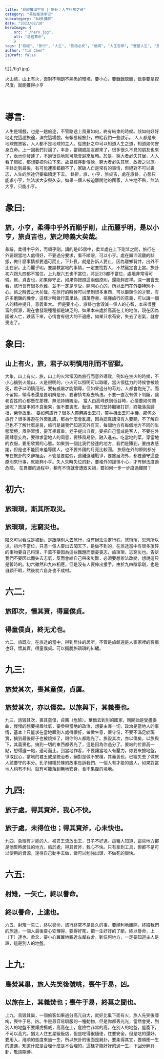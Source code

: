 ```yaml
---
title: "易經推演宇宙 | 旅卦：人生行旅之道"
category: "易經推演宇宙"
subcategory: "64卦講解"
date: "2023/02/28"
heroImage: {
    src: "./hero.jpg",
    alt: "易經算命",
    }
tags: ["易經", "旅行", "人生", "物極必反", "低調", "人生哲學", "豐盛人生", "旅行的意義", "旅行", "人生", "初六", "危險"]
author: "Tim Chen"
isDraft: false
---
```

<p align="left">![](./fig1.jpg)</p>
<figcaption>火山旅，山上有火，面對不明朗不熟悉的環境，要小心，要戰戰兢兢，做事要拿捏尺度，就能獲得小亨</figcaption>
<br></br>

# 導言:
人生是場戲，也是一趟旅途，不管路途上風景如何，終有結束的時候。該如何好好地走完這趟旅途，演完這場戲，有賴易經旅卦，帶給我們一些啟示。
人人都是來地球做旅客，人人都不是地球的主人。從旅卦之中可以知道人生之道，知道如何安身立命。上一回我們討論了，丰卦，當親戚朋友都來了，很多很久不見的朋友也來了，表示你發達了，不過很快地就可能會迎來反轉。於是，窮大者必失其居，人人看了眼紅，都想要把你拉下來，故易經序卦傳說，窮大者必失其居，故授之以旅。丰卦走到最後，有可能連家都顧不了，家破人亡是常有的事情，但絕對不可以喪志，人生的旅途仍要繼續走下去。
卦辭，旅，小亨，旅貞吉，處在旅卦，心態只能求小亨，無法求大安與久安。如果一個人被迫離開他的國家，人生地不熟，無法大亨，只能小亨。
# 彖曰:
## 旅，小亨，柔得中乎外而順乎剛，止而麗乎明，是以小亨，旅貞吉也，旅之時義大矣哉。
彖辭，柔得中乎外，而順乎剛。講的是65居中，柔爻處在上下剛爻之間，旅行在外要跟當地人處得好，不要過分要求，看不順眼，可以小亨。處在顛沛流離的狀態，做什麼事情都要適可而止，下卦艮，就是告訴人要止，因為離鄉背井，出外不比在家。止而麗乎明，要請教當地的事情，一定要找對人，不然鐵定會上當。旅卦初六跟九四都不當位，上九根六五也不當位，將近2/3都不當位，處境非常得可憐。旅，貞吉也，如果你守正，如果你按照這兩個原則，還能夠吉祥。深一層會去看，旅行會有很多危難，並不一定是享受，開開心心的，所以出門在外要特別小心。旅之時義之大矣哉，在旅行的時候可以學到很多東西，可以鍛鍊你的才智，有許多磨鍊的機會，這樣才叫做行萬里路，讀萬卷書，搞懂旅行的意義，可以讓一個人的精神提升，意義重大。
但是要小心，旅卦也會毀滅一個人的心智，本來很豐富的資源，現在會發現種種都是缺乏的，如果本來處於高高在上的地位，現在因為國破人亡，跌落下來，心情會有很大的不適應，如果只求苟安，失去了志氣，就會喪志了。
# 象曰:
## 山上有火，旅，君子以明慎用刑而不留獄。
大象，山上有火，旅，山上的火常常因為旅行而意外導致，例如在生火的時候，不小心搞到火燒山，火是很明的，小火可以照明可以取暖，當火很猛力的時候會被燒死，君子以明慎用刑，要有威嚴才能領導，但如果過分的苛刻，人都會跑光了。而不留獄，領導者還是要明辨是分，要審慎考察去執法。不要一直沒有做下判斷，讓老百姓的心都懸在那裡，無法持續統治。
當人由高峰跌到低谷時，心情要如何調適呢？旅是丰的不良後果，但不要喪志，勤儉，努力堅持繼續打拼，終能落葉歸根，榮登故里。
要如何旅行？很多人帶麻將出去打，帶手機出去盯手機，那何必旅行？很多導遊在外面亂講，那為什麼會亂講，因為認真講沒有人要聽，不了解自己也不了解什麼是呂，旅行是讓我們知道天外有天，每個地方有每個地方不同的生態環境，風俗習慣，要互相尊重。老子提出自賓，要把自己當成是客人，不要在外面肆意妄為，要徵求當地人的同意，要移風易俗，融入進去。吃當地的菜，穿當地的衣服，要用欣賞的心態。如果到一個比我們發達的地方，我們是賺到，要由衷感謝，但是也不能回來羞辱國人，也不要外國的月亮比較圓。
旅居在外的原則都分布在旅卦的爻辭裡面，不管是要度假，逃難遠離戰爭，要旅居海外，都要遵守這些原則來行事，就能夠小亨。失人失時失位的卦，要格外的謹慎小心，才有辦法度過危險。
在異鄉的過程中，稍有不慎就會遭致災禍，要如何一步一步度過難關？
# 初六:
## 旅瑣瑣，斯其所取災。
## 旅瑣瑣，志窮災也。
陰爻可以看成是被動，是跟隨別人去旅行，沒有辦法決定行程。旅瑣瑣，思齊所以災。初六不當位，只憑一個人要出去闖天下，是做不到的，在旅途當中有很多瑣碎的事物要自己料理，千萬不要因為這些難題而懷憂喪志，旅瑣瑣，志窮災也。告訴我們不要因此而失去志氣，反而會給自己帶來災難，必須要想辦法改變，想說這只是暫時的。初六雖然和九四相應，但是沒有人要伸出援手。由於九四陰承剛，也是自顧不暇，然後初六自身也不成材。
# 六二:
## 旅即次，懷其資，得童僕貞。
## 得童僕貞，終无尤也。
六二，旅既次，在旅途的當中，得到居住的居所，不管是旅館還是人家家裡的客廳也好，懷其資，得童僕貞。可以擺脫旅瑣瑣的糾纏。
# 九三:
## 旅焚其次，喪其童僕，貞厲。
## 旅焚其次，亦以傷矣。以旅與下，其義喪也。
九三，旅毀其次，喪其童僕，貞厲（危險）。華僑去到別的國家，剛開始是受盡委曲，慢慢的想要揚眉吐氣，要參與當地的政治，想要主導一切，政治是當地人的事情，基本上只能求在當地跟別人處得很好，做做生意，很守份，不要不滿足於現實，搞到最後房子也被燒掉了，跟你的人都跑光了。旅毀其次，亦以傷矣，以旅與下，其義喪也。搞到一切的東西都丟光了，這是因為你過分了。要站的位置高一點，想得遠一點，適可而止。到當地作客，不要讓當地人有壓力，你要來搶地盤，爭取民心，當地的君王或是統治者，絕對是做不安穩，其義喪也，已經失去了做旅人該要守的本分。孔子絕糧於陳的故事告訴我們，一個人有才能的旅人，如果對當地人稍有不利，就有可能落到無地安身，食不果腹的境地。
# 九四:
## 旅于處，得其資斧，我心不快。
## 旅于處，未得位也；得其資斧，心未快也。
九四，象徵有才能的人，被君王流放出去，日子不好過。這種人知道，這些地方都是他暫時居住的地方。旅於處，得其資斧，我心不快。只有拿到工具，但都不是可以使用的資源，還得自己動手去做，做可以勉強出頭，不做死的很快。
# 六五:
## 射雉，一矢亡，終以譽命。
## 終以譽命，上逮也。
六五，射雉一矢亡，終以譽命，旅行終究不是長久的事，要順利地離開，終結我們的旅途，一個人最後要心安理得，要得好死，把一生好好的了斷。終以譽命，上（下）逮也。柔爻，要小心翼翼地親近左鄰右舍，到任何地方，一定要知道主人是誰，這是別人的地盤。
# 上九:
## 鳥焚其巢，旅人先笑後號咷，喪牛于易，凶。
## 以旅在上，其義焚也；喪牛于易，終莫之聞也。
上九，鳥毀其巢，一個旅客如果過分高亢自大，就好比巢下面有火，旅人先笑後嚎啕，喪牛于易，凶。牛是最容易馴服的一種動物，但是你都丟光光，當然會兇，到別人的地盤不要耀虎揚威，高高在上，危險性非常的高。在別人的地盤，屋簷下，不可以高亢。猶太人住五星級飯店，但是吃得很隨便，住要安全，但是吃的還好。要用入，用順的態度來過一生，所以旅卦的後面是巽卦，要柔得其宜，要順應一生的遭遇，知道什麼是合理什麼是不合理的，這樣才能好好的過一生，下回分解巽卦，敬請期待。